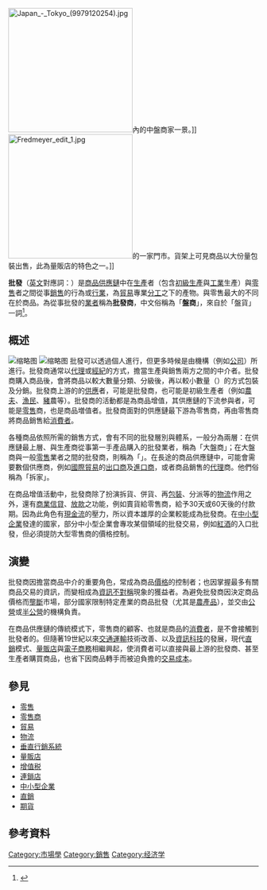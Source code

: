 {{Expand|time=2017-05-23T09:41:57+00:00}}
{{Refimprove|time=2017-05-23T09:41:57+00:00}}
[[File:Japan_-_Tokyo_(9979120254).jpg|250px]]內的中盤商家一景。]]
[[File:Fredmeyer_edit_1.jpg|250px]]的一家門市。貨架上可見商品以大份量包裝出售，此為量販店的特色之一。]]

'''批發'''（[[英文|英文]]對應詞：{{lang|en|'''Wholesale'''}}）是[[商品|商品]][[供應鏈|供應鏈]]中在[[生產|生產]]者（包含[[第一產業|初級生產]]與[[第二產業|工業]]生產）與[[零售|零售]]者之間從事[[銷售|銷售]]的行為或[[行業|行業]]，為[[貿易|貿易]]專業[[分工|分工]]之下的產物。與零售最大的不同在於商品。為從事批發的[[業者|業者]]稱為'''批發商'''，中文俗稱為「'''盤商'''」，來自於「盤貨」一詞<ref>{{cite web|url=http://dict.revised.moe.edu.tw/cgi-bin/cbdic/gsweb.cgi?o=dcbdic&searchid=W00000000718|title=盤|author=[[教育部國語推行委員會|教育部國語推行委員會]]|language=zh-tw|work=教育部重編國語辭典修訂本（臺灣學術網路第五版試用版）|publisher=[[中華民國教育部|中華民國教育部]]|date=2015-11|accessdate=2017-05-23|archive-date=2021-04-11|archive-url=https://web.archive.org/web/20210411064151/http://dict.revised.moe.edu.tw/cgi-bin/cbdic/gsweb.cgi?o=dcbdic&searchid=W00000000718|dead-url=no}}</ref>。

== 概述 ==
[[File:HK_Central_Wing_Kut_Street_Wholesale_n_Retailing_2.JPG|缩略图]]
[[File:Sligro.jpg|缩略图]]
批發可以透過個人進行，但更多時候是由機構（例如[[公司|公司]]）所進行。批發商通常以[[代理|代理]]或[[經紀|經紀]]的方式，擔當生產與銷售兩方之間的中介者。批發商購入商品後，會將商品以較大數量分類、分級後，再以較小數量（{{link-en|散裝貨物|Break bulk cargo|散裝}}）的方式包裝及分銷。批發商上游的的[[供應|供應]]者，可能是批發商，也可能是初級生產者（例如[[農夫|農夫]]、[[漁民|漁民]]、[[豬|豬]]農等）。批發商的活動都是為商品增值，其供應鏈的下流参與者，可能是[[零售|零售]]商，也是商品増值者。批發商面對的供應鏈最下游為零售商，再由零售商將商品銷售給[[消費者|消費者]]。

各種商品依照所需的銷售方式，會有不同的批發層別與體系，一般分為兩層：在供應鏈最上層、與生產商從事第一手產品購入的批發業者，稱為「大盤商」；在大盤商與一般[[零售|零售]]業者之間的批發商，則稱為「{{link-ja|中盤商|仲卸}}」。在長途的商品供應鏈中，可能會需要數個供應商，例如[[國際貿易|國際貿易]]的[[出口商|出口商]]及[[進口商|進口商]]，或者商品銷售的[[代理|代理]]商。他們俗稱為「拆家」。

在商品增值活動中，批發商除了扮演拆貨、併貨、再[[包裝|包裝]]、分派等的[[物流|物流]]作用之外，還有[[商業信貸|商業信貸]]、[[放款|放款]]之功能，例如賣貨給零售商，給予30天或60天後的付款期。因為此角色有[[現金流|現金流]]的壓力，所以資本雄厚的企業較能成為批發商。在[[中小型企業|中小型企業]]發達的國家，部分中小型企業會專攻某個領域的批發交易，例如[[紅酒|紅酒]]的入口批發，但必須提防大型零售商的價格控制。

== 演變 ==
批發商因擔當商品中介的重要角色，常成為商品[[價格|價格]]的控制者；也因掌握最多有關商品交易的資訊，而變相成為[[資訊不對稱|資訊不對稱]]現象的獲益者。為避免批發商因決定商品價格而[[壟斷|壟斷]]市場，部分國家限制特定產業的商品批發（尤其是[[農產品|農產品]]），並交由[[公營|公營]]或[[政府和社会资本合作|半公營]]的機構負責。

在商品供應鏈的傳統模式下，零售商的顧客、也就是商品的[[消費者|消費者]]，是不會接觸到批發者的。但隨著19世紀以來[[交通運輸|交通運輸]]技術改善、以及[[資訊科技|資訊科技]]的發展，現代[[直銷|直銷]]模式、[[量販店|量販店]]與[[電子商務|電子商務]]相繼興起，使消費者可以直接與最上游的批發商、甚至生產者購買商品，也省下因商品轉手而被迫負擔的[[交易成本|交易成本]]。

== 參見 ==
* [[零售|零售]]
* [[零售商|零售商]]
* [[貿易|貿易]]
* [[物流|物流]]
* [[垂直行銷系統|垂直行銷系統]]
* [[量販店|量販店]]
* [[增值税|增值税]]
* [[連鎖店|連鎖店]]
* [[中小型企業|中小型企業]]
* [[直銷|直銷]]
* [[期貨|期貨]]

== 參考資料 ==
{{reflist}}

{{市场}}

{{Authority control}}

[[Category:市場學|Category:市場學]]
[[Category:銷售|Category:銷售]]
[[Category:经济学|Category:经济学]]